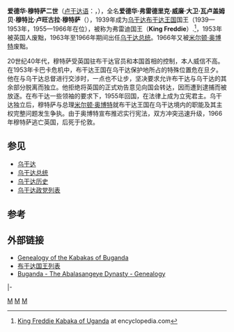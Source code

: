 {{Infobox monarch
| image          =
| name           =穆特萨二世<br>Mutesa II of Buganda
| title          =[[卡巴卡王朝|卡巴卡王朝]]
| | reign        =1939 - 1969
| coronation     =1942年11月19日在[[布多|布多]](Buddo)
| predecessor    =[[达乌迪·克瓦二世|达乌迪·克瓦二世]]
| successor      =[[穆温达·穆特比二世|穆温达·穆特比二世]]
| heir           =
| consort        =1. Naabakyaala Damali Catherine Nnakawombe, the [[Nnabagereka_of_Buganda|Nnabagereka of Buganda]] <br/> 2. Lady Edith Kasozi <br/> 3. Omubiitokati Beatrice Kabasweka <br/> 4. Lady Kate Ndagire <br/> 5. Naabakyaala Sarah Nalule <br/> 6. Muzaana Nalwooga <br/> 7. Lady Nesta M. Rugumayo <br/> 8. Lady Kaakako Rwanchwende <br/> 9. Lady Winifred Keihangwe <br/> 10. Lady Ngatho <br/> 11. Lady Catherine Karungu
| royal house    =
| royal anthem   =
| father         =[[达乌迪·克瓦二世|达乌迪·克瓦二世]]
| mother         =Namasole Irene Drusilla Namaganda
| birth_date  =1924年11月19日
| birth_place ={{flagicon image|Flag of the Uganda Protectorate.svg}} [[乌干达|乌干达]][[保护国|保护国]][[马肯迪|马肯迪]](Makindye)
| death_date  ={{death date and age|1969|11|21|1924|11|19|df=y}}
| death_place ={{UK}}[[伦敦|伦敦]]
| place of burial=[[卡苏比王陵|卡苏比王陵]]
|}}
'''爱德华·穆特萨二世'''（[[卢干达语|卢干达语]]：'''{{lang|lg|Edward Mutesa II}}'''，{{bd|1924年|11月19日|1969年|11月21日|catIdx=M}}），全名'''爱德华·弗雷德里克·威廉·大卫·瓦卢盖姆贝·穆特比·卢旺古拉·穆特萨'''（{{lang|lg|Edward Frederick William David Walugembe Mutebi Luwangula Mutesa}}），1939年成为[[乌干达|乌干达]][[布干达|布干达王国]]国王（1939—1953年，1955—1966年在位），被称为弗雷迪国王（'''King Freddie'''）.<ref>[http://www.encyclopedia.com/video/leTkyUV-UFg-king-freddie-kabaka-of-uganda.aspx King Freddie Kabaka of Uganda] {{Wayback|url=http://www.encyclopedia.com/video/leTkyUV-UFg-king-freddie-kabaka-of-uganda.aspx |date=20110604041130 }} at encyclopedia.com</ref>，1953年被英国人废黜，1963年至1966年期间出任[[乌干达总统|乌干达总统]]。1966年又被[[米尔顿·奥博特|米尔顿·奥博特]]废黜。

20世纪40年代，穆特萨受英国驻布干达官员和本国首相的控制，本人威信不高。在1953年卡巴卡危机中，布干达王国在乌干达保护地所占的特殊位置危在旦夕。他在与乌干达总督进行交涉时，一点也不让步，坚决要求允许布干达与乌干达的其余部分脱离而独立。他拒绝将英国的正式劝告意见向国会转达，因而遭到逮捕而被放逐。在布干达一些领袖的要求下，1955年回国，在法律上成为立宪君主。乌干达独立后，穆特萨与总理[[米尔顿·奥博特|米尔顿·奥博特]]就布干达王国在乌干达境内的职能及其主权完整问题发生争执。由于奥博特宣布推迟实行宪法，双方冲突迅速升级，1966年穆特萨逃亡英国，后死于伦敦。

== 参见 ==
* [[乌干达|乌干达]]
* [[乌干达总统|乌干达总统]]
* [[乌干达历史|乌干达历史]]
* [[乌干达政党列表|乌干达政党列表]]

== 参考 ==
{{1911}}
{{reflist}}

== 外部链接 ==
* [http://www.royalark.net/Uganda/buganda9.htm Genealogy of the Kabakas of Buganda] {{Wayback|url=http://www.royalark.net/Uganda/buganda9.htm |date=20130622011131 }}
* [http://www.buganda.com/kings.htm 布干达国王列表] {{Wayback|url=http://www.buganda.com/kings.htm |date=20130615070042 }}
* [http://www.4dw.net/royalark/Uganda/buganda8.htm Buganda - The Abalasangeye Dynasty - Genealogy] {{Wayback|url=http://www.4dw.net/royalark/Uganda/buganda8.htm |date=20070930034941 }}

{{s-start|}}
{{s-bef|before=[[达乌迪·克瓦二世|达乌迪·克瓦二世]]<br>(Sir Daudi Chwa II)<br /><small>[[卡巴卡王朝|卡巴卡王朝]]国王</small>}}
{{s-ttl|title=[[布干达国王|布干达国王]]<br /><small>[[卡巴卡王朝|卡巴卡王朝]]国王</small>|years=1939年11月22日 - 1969年11月21日}}
{{s-vac|next=[[穆温达·穆特比二世|罗纳德·穆温达·穆特比二世]]<br>(Ronald Muwenda Mutebi II)<br /><small>[[卡巴卡王朝|卡巴卡王朝]]国王</small>}}
|-
{{s-bef|before=[[伊丽莎白二世|伊丽莎白二世]]<br /><small>乌干达女王</small><br>[[沃尔特·库茨|沃尔特·库茨]]<br /><small>[[乌干达总督|乌干达总督]]</small>}}
{{s-ttl|title=[[乌干达总统|乌干达国家元首]]<br /><small>作为[[总统|总统]]</small>|years=1963年10月9日 - 1966年3月2日}}
{{s-aft|after=[[米尔顿·奥博特|米尔顿·奥博特]]<br /><small>作为[[总统|总统]]</small>}}
{{s-end}}

{{乌干达总统}}

{{Authority control}}
[[Category:布干达国王|M]]
[[Category:乌干达总统|M]]
[[Category:非洲君主|M]]